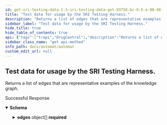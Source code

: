 ```yaml
---
id: get-sri-testing-data-1-3-sri-testing-data-get-93758-bc-6-5-e-06-48-fc-99-a-2-eee-073-e-7-a-9-ae
title: "Test data for usage by the SRI Testing Harness."
description: "Returns a list of edges that are representative examples of the knowledge graph."
sidebar_label: "Test data for usage by the SRI Testing Harness."
hide_title: true
hide_table_of_contents: true
api: {"tags":["trapi","DrugCentral"],"description":"Returns a list of edges that are representative examples of the knowledge graph.","operationId":"get_sri_testing_data_1_3_sri_testing_data_get-93758bc6-5e06-48fc-99a2-eee073e7a9ae","responses":{"200":{"description":"Successful Response","content":{"application/json":{"schema":{"title":"SRITestData","required":["version","source_type","edges"],"type":"object","properties":{"version":{"title":"Version","type":"string"},"source_type":{"title":"Source Type","type":"string"},"edges":{"title":"Edges","type":"array","items":{"title":"SRITestEdge","required":["subject_id","object_id","predicate","subject_category","object_category"],"type":"object","properties":{"subject_id":{"title":"Subject Id","type":"string"},"object_id":{"title":"Object Id","type":"string"},"predicate":{"title":"Predicate","type":"string"},"subject_category":{"title":"Subject Category","type":"string"},"object_category":{"title":"Object Category","type":"string"},"qualifiers":{"title":"Qualifiers","type":"array","items":{}}}}}}}}}}},"method":"get","path":"/drugcentral/1.3/sri_testing_data","servers":[{"url":"https://automat.renci.org"}],"info":{"title":"Automat","version":"2.0","termsOfService":"http://loading"},"postman":{"name":"Test data for usage by the SRI Testing Harness.","description":{"content":"Returns a list of edges that are representative examples of the knowledge graph.","type":"text/plain"},"url":{"path":["drugcentral","1.3","sri_testing_data"],"host":["{{baseUrl}}"],"query":[],"variable":[]},"header":[{"key":"Accept","value":"application/json"}],"method":"GET"}}
sidebar_class_name: "get api-method"
info_path: docs/automat/automat
custom_edit_url: null
---
```



## Test data for usage by the SRI Testing Harness.



Returns a list of edges that are representative examples of the knowledge graph.

<div><ApiTabs><TabItem label={"200"} value={"200"}><div>

Successful Response

</div><div><MimeTabs schemaType={"response"}><TabItem label={"application/json"} value={"application/json"}><SchemaTabs><TabItem label={"Schema"} value={"Schema"}><details style={{}} data-collapsed={false} open={true}><summary style={{"textAlign":"left"}}><strong>Schema</strong></summary><div style={{"textAlign":"left","marginLeft":"1rem"}}></div><ul style={{"marginLeft":"1rem"}}><SchemaItem collapsible={false} name={"version"} required={false} schemaName={"Version"} qualifierMessage={undefined} schema={{"title":"Version","type":"string"}}></SchemaItem><SchemaItem collapsible={false} name={"source_type"} required={false} schemaName={"Source Type"} qualifierMessage={undefined} schema={{"title":"Source Type","type":"string"}}></SchemaItem><SchemaItem collapsible={true} className={"schemaItem"}><details style={{}}><summary style={{}}><strong>edges</strong><span style={{"opacity":"0.6"}}> object[]</span><strong style={{"fontSize":"var(--ifm-code-font-size)","color":"var(--openapi-required)"}}> required</strong></summary><div style={{"marginLeft":"1rem"}}><li><div style={{"fontSize":"var(--ifm-code-font-size)","opacity":"0.6","marginLeft":"-.5rem","paddingBottom":".5rem"}}>Array [</div></li><SchemaItem collapsible={false} name={"subject_id"} required={false} schemaName={"Subject Id"} qualifierMessage={undefined} schema={{"title":"Subject Id","type":"string"}}></SchemaItem><SchemaItem collapsible={false} name={"object_id"} required={false} schemaName={"Object Id"} qualifierMessage={undefined} schema={{"title":"Object Id","type":"string"}}></SchemaItem><SchemaItem collapsible={false} name={"predicate"} required={false} schemaName={"Predicate"} qualifierMessage={undefined} schema={{"title":"Predicate","type":"string"}}></SchemaItem><SchemaItem collapsible={false} name={"subject_category"} required={false} schemaName={"Subject Category"} qualifierMessage={undefined} schema={{"title":"Subject Category","type":"string"}}></SchemaItem><SchemaItem collapsible={false} name={"object_category"} required={false} schemaName={"Object Category"} qualifierMessage={undefined} schema={{"title":"Object Category","type":"string"}}></SchemaItem><SchemaItem collapsible={false} name={"qualifiers"} required={false} schemaName={"undefined[]"} qualifierMessage={undefined} schema={{"title":"Qualifiers","type":"array","items":{}}}></SchemaItem><li><div style={{"fontSize":"var(--ifm-code-font-size)","opacity":"0.6","marginLeft":"-.5rem"}}>]</div></li></div></details></SchemaItem></ul></details></TabItem><TabItem label={"Example (from schema)"} value={"Example (from schema)"}><ResponseSamples responseExample={"{\n  \"version\": \"string\",\n  \"source_type\": \"string\",\n  \"edges\": [\n    {\n      \"subject_id\": \"string\",\n      \"object_id\": \"string\",\n      \"predicate\": \"string\",\n      \"subject_category\": \"string\",\n      \"object_category\": \"string\",\n      \"qualifiers\": [\n        null\n      ]\n    }\n  ]\n}"} language={"json"}></ResponseSamples></TabItem></SchemaTabs></TabItem></MimeTabs></div></TabItem></ApiTabs></div>
      